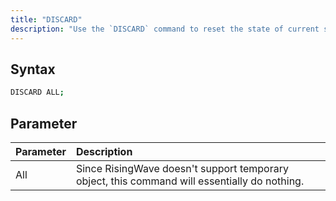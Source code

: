 ```yaml
---
title: "DISCARD"
description: "Use the `DISCARD` command to reset the state of current session"
---
```


## Syntax

```bash
DISCARD ALL;
```

## Parameter

| Parameter | Description                                                                                  |
| :-------- | :------------------------------------------------------------------------------------------- |
| All       | Since RisingWave doesn't support temporary object, this command will essentially do nothing. |
